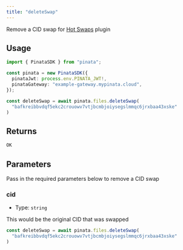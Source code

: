 ```yaml
---
title: "deleteSwap"
---
```


Remove a CID swap for [Hot Swaps](/gateways/plugins/how-swaps) plugin

## Usage

```typescript
import { PinataSDK } from "pinata";

const pinata = new PinataSDK({
  pinataJwt: process.env.PINATA_JWT!,
  pinataGateway: "example-gateway.mypinata.cloud",
});

const deleteSwap = await pinata.files.deleteSwap(
  "bafkreibbvdqf5ekc2crouowv7vtjbcmbjoiysegslmmqc6jrxbaa43xske"
)
```

## Returns

```typescript
OK
```

## Parameters

Pass in the required parameters below to remove a CID swap

### cid

- Type: `string`

This would be the original CID that was swapped

```typescript
const deleteSwap = await pinata.files.deleteSwap(
  "bafkreibbvdqf5ekc2crouowv7vtjbcmbjoiysegslmmqc6jrxbaa43xske"
)
```
